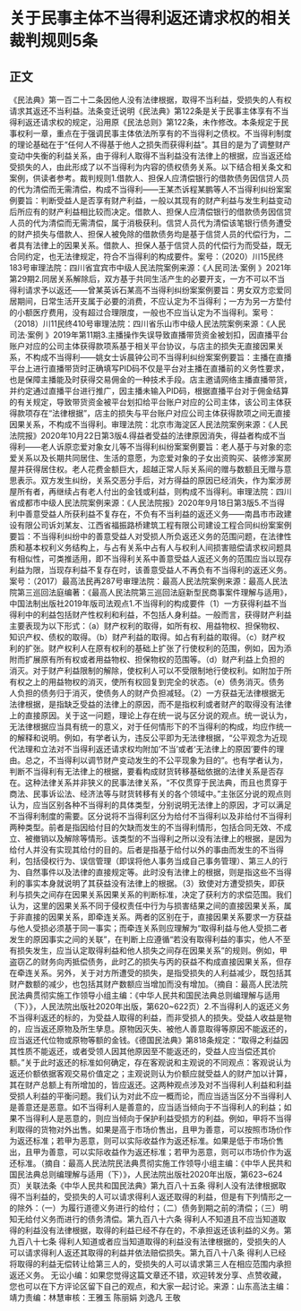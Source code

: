 # 关于民事主体不当得利返还请求权的相关裁判规则5条
## 正文
《民法典》第一百二十二条因他人没有法律根据，取得不当利益，受损失的人有权请求其返还不当利益。法条变迁说明《民法典》第122条是关于民事主体享有不当得利返还请求权的规定，沿用原《民法总则》第122条，未作修改。本条规定于民事权利一章，重点在于强调民事主体依法所享有的不当得利之债权。不当得利制度的理论基础在于“任何人不得基于他人之损失而获得利益”。其目的是为了调整财产变动中失衡的利益关系，由于得利人取得不当利益没有法律上的根据，应当返还给受损失的人，由此形成了以不当得利为内容的债权债务关系。以下结合相关条文和案例，供读者参考。裁判规则1.借款人、担保人应清偿银行的借款债务因信贷人员的代为清偿而无需清偿，构成不当得利——王某杰诉程某鹏等人不当得利纠纷案案例要旨：判断受益人是否享有财产利益，一般以其现有的财产利益与发生利益变动后所应有的财产利益相比较而决定。借款人、担保人应清偿银行的借款债务因信贷人员的代为清偿而无需清偿，属于消极获利。信贷人员代为清偿该笔银行债务遭受的财产损失与借款人、担保人被免除的借款债务均是基于信贷人员的代偿行为，二者具有法律上的因果关系。借款人、担保人基于信贷人员的代偿行为而受益，既无合同约定，也无法律规定，符合不当得利的构成要件。案号：（2020）川15民终183号审理法院：四川省宜宾市中级人民法院案例来源：《人民司法·案例 》2021年第29期2.同居关系解除后，双方基于共同生活产生的必要开支，一方不可以不当得利请求予以返还——曾某英诉石某高不当得利纠纷案案例要旨：男女双方恋爱同居期间，日常生活开支属于必要的消费，不应认定为不当得利；一方为另一方垫付的小额医疗费用，没有超过合理限度，一般也不应当认定为不当得利。案号：（2018）川11民终410号审理法院：四川省乐山市中级人民法院案例来源：《人民司法·案例 》2019年第11期3.主播操作失误导致直播带货资金被划扣，因直播平台账户对应的公司主体获得款项系基于相关平台协议，与店主的损失无直接因果关系，不构成不当得利——姚女士诉晨钟公司不当得利纠纷案案例要旨：主播在直播平台上进行直播带货时正确填写PID码不仅是平台对主播在直播前的义务性要求，也是保障主播能及时获得交易佣金的一种技术手段。店主邀请网络主播直播带货，并约定通过直播平台进行推广，因主播未输入PID码，根据直播平台对于佣金结算的有关规定，导致带货资金被平台划扣给平台账户对应的公司主体，该公司主体获得款项存在“法律根据”，店主的损失与平台账户对应公司主体获得款项之间无直接因果关系，不构成不当得利。审理法院：北京市海淀区人民法院案例来源：《人民法院报》2020年10月22日第3版4.得益者受益的法律原因消失，得益者构成不当得利——老人诉原恋爱对象女儿等不当得利纠纷案案例要旨：老人基于与对象的恋爱关系以及长期共同居住、生活的意愿，为恋爱对象的子女出资购买、装修涉案房屋并获得居住权。老人花费金额巨大，超越正常人际关系间的赠与数额且无赠与意思表示。双方发生纠纷，关系交恶分手后，对方得益的原因已经消失，作为案涉房屋所有者，再继续占有老人付出的金钱或利益，则构成不当得利。审理法院：四川省成都市中级人民法院案例来源：《人民法院报》2020年9月18日第3版5.不当得利中善意受益人所获利益不复存在，不负有不当利益的返还义务——南昌市市政建设有限公司诉刘某友、江西省福振路桥建筑工程有限公司建设工程合同纠纷案案例要旨：不当得利纠纷中的善意受益人对受损人所负返还义务的范围问题，在法律性质和基本权利义务结构上，与占有关系中占有人与权利人间损害赔偿请求权问题具有相似性，可类推适用，即不当得利关系中善意受益人返还义务的范围应当以现存利益为限，当现存利益不复存在时，该善意受益人不再负有不当得利的返还义务。案号：（2017）最高法民再287号审理法院：最高人民法院案例来源：最高人民法院第三巡回法庭编著：《最高人民法院第三巡回法庭新型民商事案件理解与适用》，中国法制出版社2019年版司法观点1.不当得利的构成要件（1）一方获得利益不当得利中的利益包括财产性权利和利益，不包括人身利益。一般而言，获得财产利益主要表现为以下形式：（a）财产权利的取得，如所有权、用益物权、担保物权、知识产权、债权的取得。（b）财产利益的取得。如占有利益的取得。（c）财产权利的扩张。财产权利人在原有权利的基础上扩张了行使权利的范围，例如，因为添附而扩展原有所有权或者用益物权、担保物权的范围等。（d）财产利益上负担的消灭。对于财产利益限制的解除，使权利人可以不受限制地行使权利。如附加于所有权之上的用益物权的消灭，使所有权回复到完全的状态。（e）债务消灭。债务人负担的债务归于消灭，使债务人的财产负担减轻。（2）一方获益无法律根据无法律根据，是指缺乏受益的法律上的原因，而不是指权利或者财产的取得没有法律上的直接原因。关于这一问题，理论上存在统一说与区分说的观点。统一说认为，无法律根据应当具有统一的意义，对于任何情形下的不当得利的构成，均应作统一的解释和说明。例如，有学者认为，违反公平即为无法律根据，“公平观念为近现代法理和立法对不当得利返还请求权均附加‘不当’或者‘无法律上的原因’要件的理由。总之，不当得利以调节财产变动发生的不公平现象为目的”。也有学者认为，判断不当得利有无法律上的根据，要看构成财货转移基础依据的法律关系是否存在。这种法律关系并非狭义的民事法律关系，“不仅贯穿于民法典，而且也贯穿于商法、民事诉讼法、经济法等与财货转移有关的各个领域中。”主张区分说的观点则认为，应当区别各种不当得利的具体类型，分别说明无法律上的原因，才可以满足不当得利制度的需要。区分说将不当得利区分为给付不当得利以及非给付不当得利两种类型。前者是指因给付目的欠缺而发生的不当得利情形，包括合同无效、不成立、被撤销以及解除等情形。该类型的不当得利之所以没有法律上的根据，是因为给付人并没有实现其给付的目的。后者是指基于给付以外的事由而发生的不当得利，包括侵权行为、误信管理（即误将他人事务当成自己事务管理）、第三人的行为、自然事件以及法律的直接规定等。此时没有法律上的根据，则是指这些不当得利的事实本身就说明了其获益没有法律上的根据。（3）致使对方遭受损失，即获利与损失之间存在因果关系因果关系的判断标准，决定了获利方的求偿范围。我们认为，这里的因果关系不同于侵权责任中行为与损害结果之间的直接因果关系，属于非直接的因果关系，即牵连关系。两者的区别在于，直接因果关系要求一方获益与他人受损必须基于同一事实；而牵连关系则应理解为“取得利益与他人受损二者发生的原因事实之间的关联”，在判断上应遵循“若没有取得利益的事实，他人不至有损失发生，应当认定取得利益和他人损失之间存在因果关系”的规则。例如，甲盗窃乙的财务向丙抵偿债务，此时乙的损失与丙的获益不构成直接因果关系，但存在牵连关系。另外，关于对方所遭受的损失，是指受损失的人利益减少，既包括其财产数额的减少，也包括其财产数额应当增加而没有增加。（摘自：最高人民法院民法典贯彻实施工作领导小组主编：《中华人民共和国民法典总则编理解与适用（下）》，人民法院出版社2020年出版，第620~622页）2.不当得利人的返还义务不当得利返还的标的，为受益人取得的利益，而非受损人的损失。受益人收益是物的，应当返还原物及所生孳息。原物因灭失、被他人善意取得等原因不能返还的，应当返还代位物或原物等额的金钱。《德国民法典》第818条规定：“取得之利益因其性质不能返还，或者受领人因其他原因至不能返还的，受益人应当偿还其价额。”关于此时返还的标准如何确定，存在客观说和主观说的不同观点：客观说认为返还价额依据客观交易价值定之；主观说则认为价额应就受益人的财产加以计算，其在财产总额上有所增加的，皆应返还。这两种观点涉及对不当得利人利益和利益受损人利益的平衡问题。我们认为对此不应一概而论，而应当适当区分不当得利人是善意还是恶意。如不当得利人是善意的，应当适当倾向于不当得利人的利益；如果不当得利人是恶意的，则应当倾向于保护利益受损方的利益。例如，甲将不当得利取得的货物对外出售。如果是高于市场价售出，且甲为善意，可以按照市场价作为返还标准；若甲为恶意，则可以实际收益作为返还标准。如果是低于市场价售出，且甲为善意，可以实际收益作为返还标准；若甲为恶意，则可以市场价作为返还标准。（摘自：最高人民法院民法典贯彻实施工作领导小组主编：《中华人民共和国民法典总则编理解与适用（下）》，人民法院出版社2020年出版，第623~624页）关联法条《中华人民共和国民法典》第九百八十五条 得利人没有法律根据取得不当利益的，受损失的人可以请求得利人返还取得的利益，但是有下列情形之一的除外：（一）为履行道德义务进行的给付；（二）债务到期之前的清偿；（三）明知无给付义务而进行的债务清偿。第九百八十六条 得利人不知道且不应当知道取得的利益没有法律根据，取得的利益已经不存在的，不承担返还该利益的义务。第九百八十七条 得利人知道或者应当知道取得的利益没有法律根据的，受损失的人可以请求得利人返还其取得的利益并依法赔偿损失。第九百八十八条 得利人已经将取得的利益无偿转让给第三人的，受损失的人可以请求第三人在相应范围内承担返还义务。 无讼小编：如果您觉得这篇文章还不错，欢迎转发分享、点赞收藏，您也可以在下方评论区留下自己的观点，和大家一起讨论。来源：山东高法主编：靖力责编：林慧审核：王雅玉 陈丽娟 刘逸凡 王敬